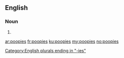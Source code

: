 ==English==

===Noun===
{{head|en|plural}}

# {{plural of|poopy|lang=en|nocat=1}}

[[Category:English plurals ending in "-ies"]]

[[ar:poopies]]
[[fr:poopies]]
[[ku:poopies]]
[[my:poopies]]
[[no:poopies]]